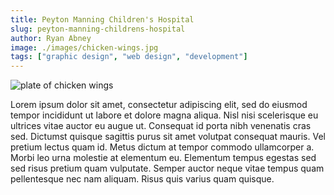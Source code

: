 ```yaml
---
title: Peyton Manning Children's Hospital
slug: peyton-manning-childrens-hospital
author: Ryan Abney
image: ./images/chicken-wings.jpg
tags: ["graphic design", "web design", "development"]
---
```


![plate of chicken wings](./images/chicken-wings.jpg)

Lorem ipsum dolor sit amet, consectetur adipiscing elit, sed do eiusmod tempor incididunt ut labore et dolore magna aliqua. Nisl nisi scelerisque eu ultrices vitae auctor eu augue ut. Consequat id porta nibh venenatis cras sed. Dictumst quisque sagittis purus sit amet volutpat consequat mauris. Vel pretium lectus quam id. Metus dictum at tempor commodo ullamcorper a. Morbi leo urna molestie at elementum eu. Elementum tempus egestas sed sed risus pretium quam vulputate. Semper auctor neque vitae tempus quam pellentesque nec nam aliquam. Risus quis varius quam quisque.
